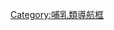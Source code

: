 {{Navbox
|name       = 靈長目
|title      = 按科分類的現存[[靈長目]]
|state      = {{{state|autocollapse}}}
|bodyclass  = hlist
|above      =
* 界：[[動物界]]
* 門：[[脊索動物門]]
* 綱：[[哺乳綱]]
* 下綱：[[真獸下綱]]
* 總目：[[靈長總目]]

|group1    = [[原猴亞目]]
|list1     = {{Navbox|subgroup
|group1=[[狐猴型下目]]
|list1={{Navbox|subgroup
|group1=[[懶猴總科]]
|list1=
* [[懶猴科]]
* [[嬰猴科]]
|group2=[[狐猴總科]]
|list2= {{Navbox|subgroup
|group1=
|list1=
* [[指猴科]]
* [[鼠狐猴科]]
* [[狐猴科]]
* [[鼬狐猴科]]
* [[大狐猴科]]
}}
}}
|group2={{link-en|指猴型下目|Chiromyiformes}}？
|list2=
* [[指猴科]]
}}

|group2    = [[簡鼻亞目]]
|list2     = {{Navbox|subgroup
|group1=[[跗猴型下目]]
|list1=
* [[眼鏡猴科]]
|group2=[[類人猿下目]]
|list2= {{Navbox|subgroup
|group1=[[闊鼻小目]]
|list1=
* [[捲尾猴科]]
* [[狨亞科|狨科]]
* [[夜猴屬|夜猴科]]
* [[僧面猴科]]
* [[蜘蛛猴科]]
|group2=[[狹鼻小目]]
|list2= {{Navbox|subgroup
|group1=[[猴總科]]
|list1=
* [[猴科]]
|group2=[[猿|人猿總科]]
|list2=
* [[长臂猿|長臂猿科]]
* [[人科]]
}}
}}
}}
}}<noinclude>
[[Category:哺乳類導航框]]
{{Documentation |content={{Wikipedia:WikiProject Mammals/Article templates/doc |collapsible=y}} }}
</noinclude>